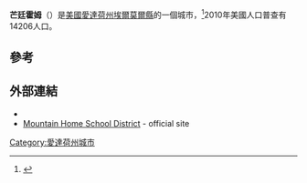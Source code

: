 {{Infobox settlement
<!-- Basic info  ---------------->
|official_name          = 芒廷霍姆
|other_name             =
|native_name            =  <!-- for cities whose native name is not in English -->
|nickname               =
|settlement_type        = 城市
|motto                  =<!-- Images -->
<!-- images and maps  ----------->
|image_skyline          =Mountain Home, Idaho.JPG
|imagesize              =
|image_caption          =2006年的山家
|image_flag             =
|flag_size              =
|image_seal             = <!-- Maps -->
|seal_size              =
|image_shield           =
|shield_size            =
|image_blank_emblem     =
|blank_emblem_type      =
|blank_emblem_size      =
|image_map              = Elmore_County_Idaho_Incorporated_and_Unincorporated_areas_Mountain_Home_Highlighted.svg
|mapsize                =
|map_caption            =  愛達荷州埃爾莫爾縣
|image_map1             =
|mapsize1               =
|map_caption1           = <!-- Location -->
|image_dot_map          =
|dot_mapsize            =
|dot_map_caption        =
|dot_x                  =  
|dot_y                  =
|pushpin_map            =
|pushpin_label_position =
|pushpin_map_caption    =
|pushpin_mapsize        =
<!-- Location ------------------>
|subdivision_type         = [[國家|國家]]
|subdivision_type1        = [[州|州]]
|subdivision_type2        = [[縣|縣]]
|subdivision_name         = [[美國|美國]]
|subdivision_name1        = [[愛達荷州|愛達荷州]]
|subdivision_name2        = [[埃爾莫爾縣|埃爾莫爾縣]]
|subdivision_type3      =
|subdivision_name3      =
|subdivision_type4      =
|subdivision_name4      =
<!-- Schools ----------------->

<!-- Politics ----------------->
|government_footnotes   =
|government_type        =
|leader_title           = Mayor
|leader_name            = Tom Rist<ref>{{cite web|url=http://www.mountain-home.us/MTNHOME/Mayor_%26_City_Council.html|title=Mayor and City Council|work=City of Mountain Home|year=2011|accessdate=September 14, 2011|archive-url=https://web.archive.org/web/20120402114642/http://www.mountain-home.us/MTNHOME/Mayor_%26_City_Council.html|archive-date=2012-04-02|dead-url=yes}}</ref>
|leader_title1          =
|leader_name1           =
|leader_title2          =
|leader_name2           =
|leader_title3          =
|leader_name3           =
|leader_title4          =
|leader_name4           =
|established_title      =
|established_date       =  <!-- Area -->
|established_title2     =  <!-- Incorporated (town) -->
|established_date2      =
|established_title3     =  <!-- Incorporated (city) -->
|established_date3      =
<!-- Area    --------------------->
|area_magnitude         =
|unit_pref                = Imperial
|area_footnotes           = 
|area_total_km2           = 16.47
|area_land_km2            = 15.72
|area_water_km2           = 0.75
|area_total_sq_mi         = 6.36
|area_land_sq_mi          = 6.07
|area_water_sq_mi         = 0.29<!-- Population -->
|area_water_percent     =
|area_urban_km2         =
|area_urban_sq_mi       =
|area_metro_km2         =
|area_metro_sq_mi       =
|area_blank1_title      =
|area_blank1_km2        =
|area_blank1_sq_mi      =
<!-- Population   ----------------------->
|population_as_of         = [[2010_United_States_Census|2010]]
|population_est           = 13791
|pop_est_as_of            = 2012<ref name="2012 Pop Estimate">{{cite web|title=Population Estimates|url=http://www.census.gov/popest/data/cities/totals/2012/SUB-EST2012.html|publisher=[[United_States_Census_Bureau|United States Census Bureau]]|accessdate=2013-06-03|archive-url=https://www.webcitation.org/6HQu4Spqa?url=http://www.census.gov/popest/data/cities/totals/2012/SUB-EST2012.html|archive-date=2013-06-17|dead-url=yes}}</ref>
|population_footnotes     = 
|population_note                 =
|population_total         = 14206
|population_density_km2   = 903.6
|population_density_sq_mi = 2340.4<!-- General information -->
|population_metro                =
|population_density_metro_km2    =
|population_density_metro_sq_mi  =
|population_urban                =
|population_density_urban_km2    =
|population_density_urban_sq_mi  =
|population_blank1_title         =
|population_blank1               =
|population_density_blank1_km2   =   
|population_density_blank1_sq_mi =
<!-- General information  --------------->
|timezone             = [[Mountain_Time_Zone|Mountain (MST)]]
|utc_offset           = -7
|timezone_DST         = [[Mountain_Time_Zone|MDT]]
|utc_offset_DST       = -6
|coordinates_display  = inline,title
|coordinates_type     = region:US_type:city
|latd                 = 43
|latm                 = 8
|lats                 = 13
|latNS                = N
|longd                = 115
|longm                = 41
|longs                = 40
|longEW               = W<!-- Area/postal codes & others -->
|elevation_footnotes  =
|elevation_m          = 959
|elevation_ft         = 3146
<!-- Area/postal codes & others -------->
|postal_code_type     = [[美國郵區編號|美國郵區編號]]
|postal_code          = 83647
|area_code            = 208
|blank_name           = [[聯邦資料處理標準|聯邦資料處理標準]]
|blank_info           = 16-54730
|blank1_name              = [[地名信息系統|地名信息系統]] feature ID
|blank1_info          = 0374044
|website              =
|footnotes            =
}}
'''芒廷霍姆'''（{{lang-en|Mountain Home}}）是[[美國|美國]][[愛達荷州|愛達荷州]][[埃爾莫爾縣|埃爾莫爾縣]]的一個城市，<ref name="GR6">{{cite web|url=http://www.naco.org/Counties/Pages/FindACounty.aspx|accessdate=2011-06-07|title=Find a County|publisher=National Association of Counties|archive-date=2012-07-12|archive-url=https://www.webcitation.org/6962cjXgL?url=http://www.naco.org/Counties/Pages/FindACounty.aspx|dead-url=no}}</ref>2010年美國人口普查有14206人口。

==參考==
{{reflist}}

==外部連結==
* {{official website|http://www.mountain-home.us/}}
* [http://www.mtnhomesd.org/ Mountain Home School District] {{Wayback|url=http://www.mtnhomesd.org/ |date=20150811042609 }} - official site

{{埃爾莫爾縣 (愛達荷州)}}

[[Category:愛達荷州城市|Category:愛達荷州城市]]
